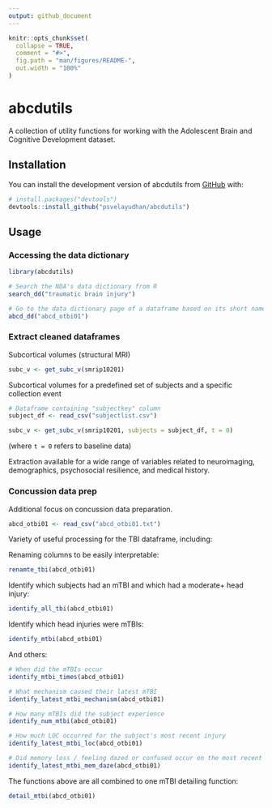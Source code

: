 ```yaml
---
output: github_document
---
```


<!-- README.md is generated from README.Rmd. Please edit that file -->

```r
knitr::opts_chunk$set(
  collapse = TRUE,
  comment = "#>",
  fig.path = "man/figures/README-",
  out.width = "100%"
)
```

# abcdutils

<!-- badges: start -->
<!-- badges: end -->

A collection of utility functions for working with the Adolescent Brain and Cognitive Development dataset.

## Installation

You can install the development version of abcdutils from [GitHub](https://github.com/) with:

``` r
# install.packages("devtools")
devtools::install_github("psvelayudhan/abcdutils")
```

## Usage

### Accessing the data dictionary

```r
library(abcdutils)

# Search the NDA's data dictionary from R
search_dd("traumatic brain injury")

# Go to the data dictionary page of a dataframe based on its short name
abcd_dd("abcd_otbi01")
```

### Extract cleaned dataframes

Subcortical volumes (structural MRI)

```r
subc_v <- get_subc_v(smrip10201)
```

Subcortical volumes for a predefined set of subjects and a specific collection event

```r
# Dataframe containing "subjectkey" column
subject_df <- read_csv("subjectlist.csv")

subc_v <- get_subc_v(smrip10201, subjects = subject_df, t = 0)
```

(where `t = 0` refers to baseline data)

Extraction available for a wide range of variables related to neuroimaging, demographics, psychosocial resilience, and medical history.

### Concussion data prep

Additional focus on concussion data preparation.

```r
abcd_otbi01 <- read_csv("abcd_otbi01.txt")
```


Variety of useful processing for the TBI dataframe, including:

Renaming columns to be easily interpretable:

```r
renamte_tbi(abcd_otbi01)
```

Identify which subjects had an mTBI and which had a moderate+ head injury:

```r
identify_all_tbi(abcd_otbi01)
```

Identify which head injuries were mTBIs:

```r
identify_mtbi(abcd_otbi01)
```

And others:

```r
# When did the mTBIs occur
identify_mtbi_times(abcd_otbi01)

# What mechanism caused their latest mTBI
identify_latest_mtbi_mechanism(abcd_otbi01)

# How many mTBIs did the subject experience
identify_num_mtbi(abcd_otbi01)

# How much LOC occurred for the subject's most recent injury
identify_latest_mtbi_loc(abcd_otbi01)

# Did memory loss / feeling dazed or confused occur on the most recent injury
identify_latest_mtbi_mem_daze(abcd_otbi01)
```


The functions above are all combined to one mTBI detailing function:

```r
detail_mtbi(abcd_otbi01)
```

